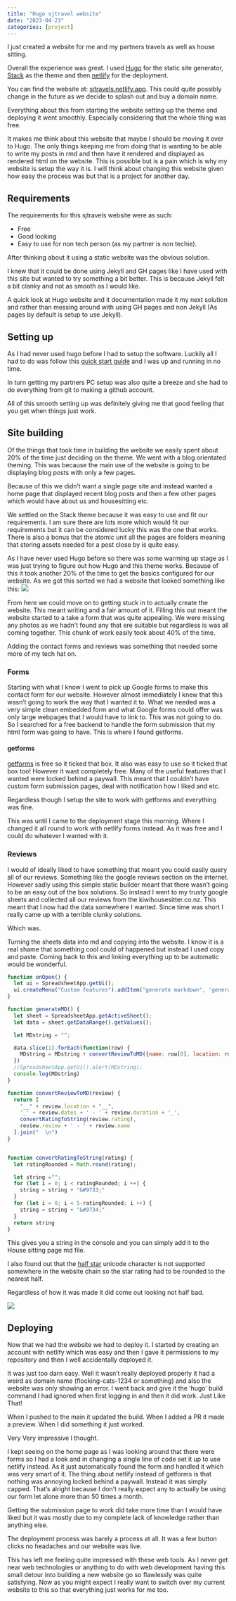 ```yaml
---
title: "Hugo sjtravel website"
date: "2023-04-23"
categories: [project]
---
```


I just created a website for me and my partners travels as well as house sitting.

Overall the experience was great. I used [Hugo](https://gohugo.io/) for the static site generator, [Stack](https://stack.jimmycai.com/) as the theme and then [netlify](https://www.netlify.com/) for the deployment.

You can find the website at: [sjtravels.netlify.app](https://sjtravels.netlify.app/). This could quite possibly change in the future as we decide to splash out and buy a domain name.

Everything about this from starting the website setting up the theme and deploying it went smoothly. Especially considering that the whole thing was free.

It makes me think about this website that maybe I should be moving it over to Hugo. The only things keeping me from doing that is wanting to be able to write my posts in rmd and then have it rendered and displayed as rendered html on the website. This is possible but is a pain which is why my website is setup the way it is. I will think about changing this website given how easy the process was but that is a project for another day.


## Requirements

The requirements for this sjtravels website were as such:

- Free
- Good looking
- Easy to use for non tech person (as my partner is non techie).

After thinking about it using a static website was the obvious solution.

I knew that it could be done using Jekyll and GH pages like I have used with this site but wanted to try something a bit better. This is because Jekyll felt a bit clanky and not as smooth as I would like.

A quick look at Hugo website and it documentation made it my next solution and rather than messing around with using GH pages and non Jekyll (As pages by default is setup to use Jekyll).

## Setting up

As I had never used hugo before I had to setup the software. Luckily all I had to do was follow this [quick start guide](https://gohugo.io/getting-started/quick-start/) and I was up and running in no time.

In turn getting my partners PC setup was also quite a breeze and she had to do everything from git to making a github account.

All of this smooth setting up was definitely giving me that good feeling that you get when things just work.

## Site building

Of the things that took time in building the website we easily spent about 20% of the time just deciding on the theme. We went with a blog orientated theming. This was because the main use of the website is going to be displaying blog posts with only a few pages.

Because of this we didn't want a single page site and instead wanted a home page that displayed recent blog posts and then a few other pages which would have about us and housesitting etc.

We settled on the Stack theme because it was easy to use and fit our requirements. I am sure there are lots more which would fit our requirements but it can be considered lucky this was the one that works. There is also a bonus that the atomic unit all the pages are folders meaning that storing assets needed for a post close by is quite easy.

As I have never used Hugo before so there was some warming up stage as I was just trying to figure out how Hugo and this theme works. Because of this it took another 20% of the time to get the basics configured for our website. As we got this sorted we had a website that looked something like this: 
![](homepage.png)

From here we could move on to getting stuck in to actually create the website. This meant writing and a fair amount of it. Filling this out meant the website started to a take a form that was quite appealing. We were missing any photos as we hadn't found any that ere suitable but regardless is was all coming together. This chunk of work easily took about 40% of the time.

Adding the contact forms and reviews was something that needed some more of my tech hat on.

### Forms

Starting with what I know I went to pick up Google forms to make this contact form for our website. However almost immediately I knew that this wasn't going to work the way that I wanted it to. What we needed was a very simple clean embedded form and what Google forms could offer was only large webpages that I would have to link to. This was not going to do. So I searched for a free backend to handle the form submission that my html form was going to have. This is where I found getforms.

#### getforms

[getforms](https://getform.io/) is free so it ticked that box. It also was easy to use so it ticked that box too! However it wast completely free. Many of the useful features that I wanted were locked behind a paywall. This meant that I couldn't have custom form submission pages, deal with notification how I liked and etc.

Regardless though I setup the site to work with getforms and everything was fine.

This was until I came to the deployment stage this morning. Where I changed it all round to work with netlify forms instead. As it was free and I could do whatever I wanted with it.

### Reviews

I would of ideally liked to have something that meant you could easily query all of our reviews. Something like the google reviews section on the internet. However sadly using this simple static builder meant that there wasn't going to be an easy out of the box solutions. So instead I went to my trusty google sheets and collected all our reviews from the kiwihousesitter.co.nz. This meant that I now had the data somewhere I wanted. Since time was short I really came up with a terrible clunky solutions.

Which was.

Turning the sheets data into md and copying into the website.
I know it is a real shame that something cool could of happened but instead I used copy and paste. Coming back to this and linking everything up to be automatic would be wonderful.

```js
function onOpen() {
  let ui = SpreadsheetApp.getUi();
  ui.createMenu("Custom features").addItem("generate markdown", 'generateMD').addToUi()
}

function generateMD() {
  let sheet = SpreadsheetApp.getActiveSheet();
  let data = sheet.getDataRange().getValues();

  let MDstring = "";

  data.slice(1).forEach(function(row) {
    MDstring = MDstring + convertReviewToMD({name: row[0], location: row[1], dates: row[2], duration: row[3], rating: row[4], review: row[5]}) + "  \n\n";
  })
  //SpreadsheetApp.getUi().alert(MDstring);
  console.log(MDstring)
}

function convertReviewToMD(review) {
  return [
    "__" + review.location + "__",
    '_' + review.dates + ' - ' + review.duration + '_',
    convertRatingToString(review.rating),
    review.review + ' - ' + review.name
  ].join("  \n")
}


function convertRatingToString(rating) {
  let ratingRounded = Math.round(rating);

  let string ="";
  for (let i = 0; i < ratingRounded; i ++) {
    string = string + "&#9733;"
  }
  for (let i = 0; i < 5-ratingRounded; i ++) {
    string = string + "&#9734;"
  }
  return string
}
```

This gives you a string in the console and you can simply add it to the House sitting page md file.

I also found out that the [half star](https://symbl.cc/en/2BEA/) unicode character is not supported somewhere in the website chain so the star rating had to be rounded to the nearest half.

Regardless of how it was made it did come out looking not half bad.

![](reviews.png)


## Deploying

Now that we had the website we had to deploy it. I started by creating an account with netlify which was easy and then I gave it permissions to my repository and then I well accidentally deployed it.

It was just too darn easy. Well it wasn't really deployed properly it had a weird as domain name (flocking-cats-1234 or something) and also the website was only showing an error. I went back and give it the 'hugo' build command I had ignored when first logging in and then it did work. Just Like That!

When I pushed to the main it updated the build. When I added a PR it made a preview. When I did something it just worked.

Very Very impressive I thought.

I kept seeing on the home page as I was looking around that there were forms so I had a look and in changing a single line of code set it up to use netlify instead. As it just automatically found the form and handled it which was very smart of it. The thing about netlify instead of getforms is that nothing was annoying locked behind a paywall. Instead it was simply capped. That's alright because I don't really expect any to actually be using our form let alone more than 50 times a month.

Getting the submission page to work did take more time than I would have liked but it was mostly due to my complete lack of knowledge rather than anything else.

The deployment process was barely a process at all. It was a few button clicks no headaches and our website was live.

This has left me feeling quite impressed with these web tools. As I never get near web technologies or anything to do with web development having this small detour into building a new website go so flawlessly was quite satisfying. Now as you might expect I really want to switch over my current website to this so that everything just works for me too.
